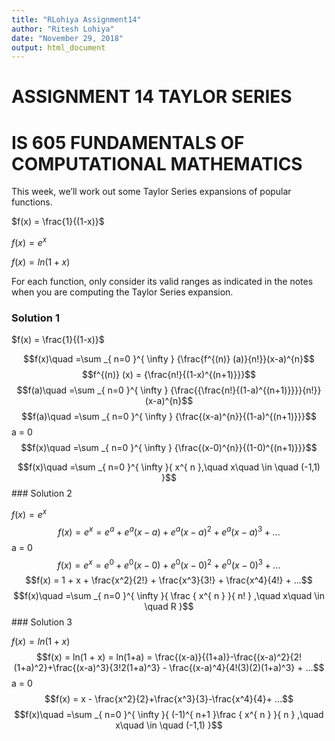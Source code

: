 ```yaml
---
title: "RLohiya Assignment14"
author: "Ritesh Lohiya"
date: "November 29, 2018"
output: html_document
---
```


#                             ASSIGNMENT 14 TAYLOR SERIES

#           IS 605 FUNDAMENTALS OF COMPUTATIONAL MATHEMATICS


This week, we'll work out some Taylor Series expansions of popular functions.

$f(x) = \frac{1}{(1-x)}$

$f(x) = e^x$ 

$f(x) = ln(1 + x)$

For each function, only consider its valid ranges as indicated in the notes when you are computing the Taylor Series expansion. 

### Solution 1

$f(x) = \frac{1}{(1-x)}$


$$f(x)\quad =\sum _{ n=0 }^{ \infty } {\frac{f^{(n)} (a)}{n!}}(x-a)^{n}$$
$$f^{(n)} (x) = {\frac{n!}{(1-x)^{(n+1)}}}$$
$$f(a)\quad =\sum _{ n=0 }^{ \infty } {\frac{{\frac{n!}{(1-a)^{(n+1)}}}}{n!}}(x-a)^{n}$$
$$f(a)\quad =\sum _{ n=0 }^{ \infty } {\frac{(x-a)^{n}}{(1-a)^{(n+1)}}}$$
a = 0
$$f(x)\quad =\sum _{ n=0 }^{ \infty } {\frac{(x-0)^{n}}{(1-0)^{(n+1)}}}$$

$$f(x)\quad =\sum _{ n=0 }^{ \infty }{ x^{ n },\quad x\quad \in \quad (-1,1) }$$
### Solution 2

$f(x) = e^x$ 
$$f(x) = e^x = e^a + e^a (x-a) + e^a (x-a)^2 + e^a (x-a)^3+ ...$$
a = 0
$$f(x) = e^x = e^0 + e^0 (x-0) + e^0 (x-0)^2 + e^0 (x-0)^3+ ...$$ $$f(x) = 1 + x + \frac{x^2}{2!} + \frac{x^3}{3!} + \frac{x^4}{4!} + ...$$ 
$$f(x)\quad =\sum _{ n=0 }^{ \infty }{ \frac { x^{ n } }{ n! } ,\quad x\quad \in \quad R }$$ 
### Solution 3

$f(x) = ln(1 + x)$
$$f(x) = ln(1 + x) = ln(1+a) = \frac{(x-a)}{(1+a)}-\frac{(x-a)^2}{2!(1+a)^2}+\frac{(x-a)^3}{3!2(1+a)^3} - \frac{(x-a)^4}{4!(3)(2)(1+a)^3} + ...$$
a = 0
$$f(x) = x - \frac{x^2}{2}+\frac{x^3}{3}-\frac{x^4}{4}+ ...$$ 
$$f(x)\quad =\sum _{ n=0 }^{ \infty }{ (-1)^{ n+1 }\frac { x^{ n } }{ n } ,\quad x\quad \in \quad (-1,1) }$$